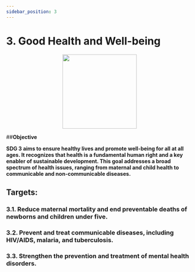 ```yaml
---
sidebar_position: 3
---
```

# 3. Good Health and Well-being
<p align="center"><img src="https://www.un.org/sustainabledevelopment/wp-content/uploads/2019/08/E-Goal-03-1024x1024.png" width="200" height="200"/></p>

##**Objective**

**SDG 3 aims to ensure healthy lives and promote well-being for all at all ages. It recognizes that health is a fundamental human right and a key enabler of sustainable development. This goal addresses a broad spectrum of health issues, ranging from maternal and child health to communicable and non-communicable diseases.**

## Targets:

### 3.1. Reduce maternal mortality and end preventable deaths of newborns and children under five.

### 3.2. Prevent and treat communicable diseases, including HIV/AIDS, malaria, and tuberculosis.

### 3.3. Strengthen the prevention and treatment of mental health disorders.